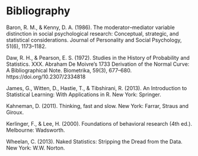 # Bibliography

Baron, R. M., & Kenny, D. A. (1986). The moderator–mediator variable distinction in social psychological research: Conceptual, strategic, and statistical considerations. Journal of Personality and Social Psychology, 51(6), 1173–1182.

Daw, R. H., & Pearson, E. S. (1972). Studies in the History of Probability and Statistics. XXX. Abraham De Moivre’s 1733 Derivation of the Normal Curve: A Bibliographical Note. Biometrika, 59(3), 677–680. https://doi.org/10.2307/2334818

James, G., Witten, D., Hastie, T., & Tibshirani, R. (2013). An Introduction to Statistical Learning: With Applications in R. New York: Springer.

Kahneman, D. (2011). Thinking, fast and slow. New York: Farrar, Straus and Giroux.

Kerlinger, F., & Lee, H. (2000). Foundations of behavioral research (4th ed.). Melbourne: Wadsworth.

Wheelan, C. (2013). Naked Statistics: Stripping the Dread from the Data. New York: W.W. Norton.